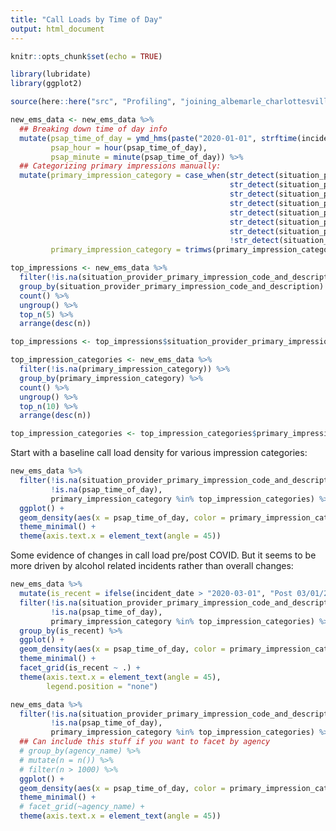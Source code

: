 ```yaml
---
title: "Call Loads by Time of Day"
output: html_document
---
```


```r
knitr::opts_chunk$set(echo = TRUE)

library(lubridate)
library(ggplot2)

source(here::here("src", "Profiling", "joining_albemarle_charlottesville.R"))
```

```r
new_ems_data <- new_ems_data %>%
  ## Breaking down time of day info
  mutate(psap_time_of_day = ymd_hms(paste("2020-01-01", strftime(incident_psap_call_date_time, format="%H:%M:%S"), sep = " ")),
         psap_hour = hour(psap_time_of_day),
         psap_minute = minute(psap_time_of_day)) %>%
  ## Categorizing primary impressions manually:
  mutate(primary_impression_category = case_when(str_detect(situation_provider_primary_impression_code_and_description, "lcohol") ~ "Abuse of Alcohol",
                                                 str_detect(situation_provider_primary_impression_code_and_description, "Abuse") ~ "Abuse of Substance",
                                                 str_detect(situation_provider_primary_impression_code_and_description, "Allergic") ~ "Allergic Reaction",
                                                 str_detect(situation_provider_primary_impression_code_and_description, "OB") ~ "OB",
                                                 str_detect(situation_provider_primary_impression_code_and_description, "Endocrine") ~ "Endocrine",
                                                 str_detect(situation_provider_primary_impression_code_and_description, "GI") ~ "GI/GU",
                                                 str_detect(situation_provider_primary_impression_code_and_description, " - ") ~ str_extract(situation_provider_primary_impression_code_and_description, "[^-]+"), 
                                                 !str_detect(situation_provider_primary_impression_code_and_description, " - ") ~ str_extract(situation_provider_primary_impression_code_and_description, "[^\\(]+")),
         primary_impression_category = trimws(primary_impression_category))
```

```r
top_impressions <- new_ems_data %>% 
  filter(!is.na(situation_provider_primary_impression_code_and_description)) %>%
  group_by(situation_provider_primary_impression_code_and_description) %>% 
  count() %>% 
  ungroup() %>%
  top_n(5) %>%
  arrange(desc(n))

top_impressions <- top_impressions$situation_provider_primary_impression_code_and_description

top_impression_categories <- new_ems_data %>% 
  filter(!is.na(primary_impression_category)) %>%
  group_by(primary_impression_category) %>% 
  count() %>% 
  ungroup() %>%
  top_n(10) %>%
  arrange(desc(n))

top_impression_categories <- top_impression_categories$primary_impression_category
```

Start with a baseline call load density for various impression categories:

``` r
new_ems_data %>%
  filter(!is.na(situation_provider_primary_impression_code_and_description), 
         !is.na(psap_time_of_day), 
         primary_impression_category %in% top_impression_categories) %>%
  ggplot() +
  geom_density(aes(x = psap_time_of_day, color = primary_impression_category), alpha = 0.3) +
  theme_minimal() +
  theme(axis.text.x = element_text(angle = 45))
```

Some evidence of changes in call load pre/post COVID. But it seems to be more driven by alcohol related incidents rather than overall changes:

```r
new_ems_data %>% 
  mutate(is_recent = ifelse(incident_date > "2020-03-01", "Post 03/01/2020", "Pre 03/01/2020")) %>%
  filter(!is.na(situation_provider_primary_impression_code_and_description), 
         !is.na(psap_time_of_day), 
         primary_impression_category %in% top_impression_categories) %>%
  group_by(is_recent) %>%
  ggplot() +
  geom_density(aes(x = psap_time_of_day, color = primary_impression_category), alpha = 0.3) +
  theme_minimal() +
  facet_grid(is_recent ~ .) +
  theme(axis.text.x = element_text(angle = 45),
        legend.position = "none")
```

```r

new_ems_data %>%
  filter(!is.na(situation_provider_primary_impression_code_and_description), 
         !is.na(psap_time_of_day), 
         primary_impression_category %in% top_impression_categories) %>%
  ## Can include this stuff if you want to facet by agency
  # group_by(agency_name) %>%
  # mutate(n = n()) %>%
  # filter(n > 1000) %>%
  ggplot() +
  geom_density(aes(x = psap_time_of_day, color = primary_impression_category), alpha = 0.3) +
  theme_minimal() +
  # facet_grid(~agency_name) +
  theme(axis.text.x = element_text(angle = 45))

```


